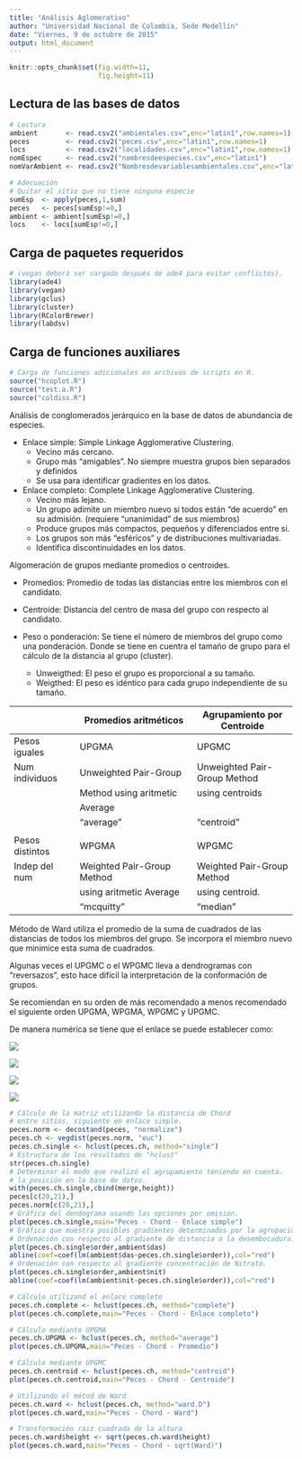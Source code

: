 ```yaml
---
title: "Análisis Aglomerativo"
author: "Universidad Nacional de Colombia, Sede Medellín"
date: "Viernes, 9 de octubre de 2015"
output: html_document
---
```




```r
knitr::opts_chunk$set(fig.width=11, 
                      fig.height=11)
```


## Lectura de las bases de datos

```r
# Lectura
ambient       <- read.csv2("ambientales.csv",enc="latin1",row.names=1)
peces         <- read.csv2("peces.csv",enc="latin1",row.names=1)
locs          <- read.csv2("localidades.csv",enc="latin1",row.names=1)
nomEspec      <- read.csv2("nombresdeespecies.csv",enc="latin1")
nomVarAmbient <- read.csv2("Nombresdevariablesambientales.csv",enc="latin1")

# Adecuación
# Quitar el sitio que no tiene ninguna especie
sumEsp  <- apply(peces,1,sum)
peces   <- peces[sumEsp!=0,]
ambient <- ambient[sumEsp!=0,]
locs    <- locs[sumEsp!=0,]

```

## Carga de paquetes requeridos

```r
# (vegan deberá ser cargado después de ade4 para evitar conflictos).
library(ade4)
library(vegan)
library(gclus)
library(cluster)
library(RColorBrewer)
library(labdsv)
```
## Carga de funciones auxiliares
```r
# Carga de funciones adicionales en archivos de scripts en R.
source("hcoplot.R")
source("test.a.R")
source("coldiss.R")
```

Análisis de conglomerados jerárquico en la base de datos de abundancia
de especies.

 * Enlace simple: Simple Linkage Agglomerative Clustering.
    - Vecino más cercano.
    - Grupo más "amigables". No siempre muestra grupos bien separados y definidos
    - Se usa para identificar gradientes en los datos.
 * Enlace completo: Complete Linkage Agglomerative Clustering.
    - Vecino más lejano.
    - Un grupo adimite un miembro nuevo si todos están "de acuerdo" en
    su admisión. (requiere "unanimidad" de sus miembros)
    - Produce grupos más compactos, pequeños y diferenciados entre si. 
    - Los grupos son más "esféricos" y de distribuciones multivariadas.
    - Identifica discontinuidades en los datos.

Algomeración de grupos mediante promedios o centroides.

 * Promedios: Promedio de todas las distancias entre los miembros con el
           candidato.
 * Centroide: Distancia del centro de masa del grupo con respecto al
           candidato.
 * Peso o ponderación: Se tiene el número de miembros del 
           grupo como una ponderación. 
           Donde se tiene en cuentra el tamaño de grupo para el
           cálculo  de la distancia al grupo (cluster).
           
    - Unweigthed: El peso el grupo es proporcional a su tamaño.
    - Weigthed:   El peso es idéntico para cada grupo independiente
           de su tamaño.

|                 |Promedios aritméticos         |Agrupamiento por Centroide  |
|-----------------|------------------------------|--------------------------  | 
|Pesos iguales    |UPGMA                         |UPGMC                       |
| Num individuos  |Unweighted Pair-Group         |Unweighted Pair-Group Method|
|                 |Method using aritmetic        |using centroids             |
|                 |Average                       |                            |
|                 |"average"                     |"centroid"                  |
|                 |                              |                            |
| Pesos distintos |WPGMA                         |WPGMC                       |
| Indep del num   |Weighted Pair-Group Method    |Weighted Pair-Group Method  |
|                 |using aritmetic Average       |using centroid.             |
|                 |"mcquitty"                    |"median"                    |

Método de Ward utiliza el promedio de la suma de cuadrados de las distancias
de todos los miembros del grupo.
Se incorpora el miembro nuevo que minimice esta suma de cuadrados.

Algunas veces el UPGMC o el WPGMC lleva a dendrogramas con "reversazos",
esto hace difícil la interpretación de la conformación de grupos.

Se recomiendan en su orden de más recomendado a menos recomendado el
siguiente orden UPGMA, WPGMA, WPGMC y UPGMC.

De manera numérica se tiene que el enlace se puede
establecer como:

 ![](enlaces3.png) 

 ![](enlaces2.png) 

 ![](enlaces1.png)
 
 ![](contracting_dilating.png) 
 
```r
# Cálculo de la matriz utilizando la distancia de Chord
# entre sitios, siguiente en enlace simple.
peces.norm <- decostand(peces, "normalize")
peces.ch <- vegdist(peces.norm, "euc")
peces.ch.single <- hclust(peces.ch, method="single")
# Estructura de los resultados de "hclust"
str(peces.ch.single)
# Determinar el modo que realizó el agrupamiento teniendo en cuenta.
# la posición en la base de datos.
with(peces.ch.single,cbind(merge,height))
peces[c(20,21),]
peces.norm[c(20,21),]
# Gráfica del dendograma usando las opciones por omisión.
plot(peces.ch.single,main="Peces - Chord - Enlace simple")
# Gráfica que muestra posibles gradientes determinados por la agrupación
# Ordenación con respecto al gradiente de distancia a la desembocadura.
plot(peces.ch.single$order,ambient$das)
abline(coef=coef(lm(ambient$das~peces.ch.single$order)),col="red")
# Ordenación con respecto al gradiente concentración de Nitrato.
plot(peces.ch.single$order,ambient$nit)
abline(coef=coef(lm(ambient$nit~peces.ch.single$order)),col="red")

# Cálculo utilizand el enlace completo
peces.ch.complete <- hclust(peces.ch, method="complete")
plot(peces.ch.complete,main="Peces - Chord - Enlace completo")

# Cálculo mediante UPGMA
peces.ch.UPGMA <- hclust(peces.ch, method="average")
plot(peces.ch.UPGMA,main="Peces - Chord - Promedio")

# Cálculo mediante UPGMC
peces.ch.centroid <- hclust(peces.ch, method="centroid")
plot(peces.ch.centroid,main="Peces - Chord - Centroide")

# Utilizando el métod de Ward
peces.ch.ward <- hclust(peces.ch, method="ward.D")
plot(peces.ch.ward,main="Peces - Chord - Ward")

# Transformación raiz cuadrada de la altura
peces.ch.ward$height <- sqrt(peces.ch.ward$height)
plot(peces.ch.ward,main="Peces - Chord - sqrt(Ward)")

```

